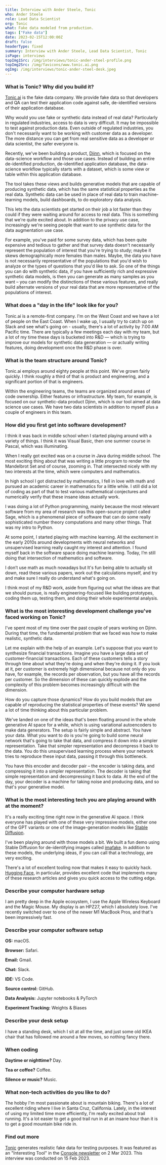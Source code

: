 ```yaml
---
title: Interview with Ander Steele, Tonic
who: Ander Steele
role: Lead Data Scientist
org: Tonic
what: Fake data modeled from production.
tags: ["Fake data"]
date: 2023-02-15T12:00:00Z
draft: false
headerType: fixed
summary: Interview with Ander Steele, Lead Data Scientist, Tonic
isPage: interviews
topImg1Src: /img/interviews/tonic-ander-steel-profile.png
topImg2Src: /img/favicons/www.tonic.ai.png
ogImg: /img/interviews/tonic-ander-steel-desk.jpeg
---
```


### What is Tonic? Why did you build it?

[Tonic.ai](https://www.tonic.ai/) is the fake data company. We provide fake data
so that developers and QA can test their application code against safe,
de-identified versions of their application database.

Why would you use fake or synthetic data instead of real data? Particularly in
regulated industries, access to data is very difficult. It may be impossible to
test against production data. Even outside of regulated industries, you don't
necessarily want to be working with customer data as a developer. The more
distance you can get from real sensitive data as a developer or data scientist,
the safer everyone is.

Recently, we've been building a product,
[Djinn](https://djinn.tonic.ai/?signup), which is focused on the data-science
workflow and those use cases. Instead of building an entire de-identified
production, de-identified application database, the data-science workflow
typically starts with a dataset, which is some view or table within this
application database.

The tool takes these views and builds generative models that are capable of
producing synthetic data, which has the same statistical properties as the real
data. Synthetic data can be used in place of real data to train machine-learning
models, build dashboards, to do exploratory data analysis.

This lets the data scientists get started on their job a lot faster than they
could if they were waiting around for access to real data. This is something
that we're quite excited about. In addition to the privacy use case,
increasingly we're seeing people that want to use synthetic data for the data
augmentation use case.

For example, you've paid for some survey data, which has been quite expensive
and tedious to gather and that survey data doesn't necessarily represent the
population of interest that you're trying to study; maybe it skews
demographically more females than males. Maybe, the data you have is not
necessarily representative of the populations that you'd wish to analyze or the
types of questions that you'd like to ask. So one of the things you can do with
synthetic data, if you have sufficiently rich and expressive synthetic data
models, is then you can generate as many samples as you want – you can modify
the distinctions of these various features, and really build alternate versions
of your real data that are more representative of the populations of interest.

### What does a "day in the life" look like for you?

Tonic.ai is a remote-first company. I'm on the West Coast and we have a lot of
people on the East Coast. When I wake up, I usually try to catch up on Slack and
see what's going on - usually, there's a lot of activity by 7:00 AM Pacific
time. There are typically a few meetings each day with my team, but a lot of my
time these days is bucketed into R&D — which is trying to improve our models for
synthetic data generation — or actually writing features, doing development once
the R&D phase is over.

### What is the team structure around Tonic?

Tonic.ai employs around eighty people at this point. We've grown fairly quickly.
I think roughly a third of that is product and engineering, and a significant
portion of that is engineers.

Within the engineering teams, the teams are organized around areas of code
ownership. Either features or infrastructure. My team, for example, is focused
on our synthetic-data product Djinn, which is our tool aimed at data science use
cases. We have two data scientists in addition to myself plus a couple of
engineers in this team.

### How did you first get into software development?

I think it was back in middle school when I started playing around with a
variety of things. I think it was Visual Basic, then one summer course in
Pascal, which was illuminating.

When I really got excited was on a course in Java during middle school. The most
exciting thing about that was writing a little program to render the Mandelbrot
Set and of course, zooming in. That intersected nicely with my two interests at
the time, which were computers and mathematics.

In high school I got distracted by mathematics, I fell in love with math and
pursued an academic career in mathematics for a little while. I still did a lot
of coding as part of that to test various mathematical conjectures and
numerically verify that these insane ideas actually work.

I was doing a lot of Python programming, mainly because the most relevant
software from my area of research was this open-source project called Sage,
which is a phenomenal piece of software that can do some really sophisticated
number theory computations and many other things. That was my intro to Python.

At some point, I started playing with machine learning. All the excitement in
the early 2010s around developments with neural networks and unsupervised
learning really caught my interest and attention. I found myself back in the
software space doing machine learning. Today, I’m still doing that intersection
of mathematics and software.

I don’t use math as much nowadays but It's fun being able to actually sit down,
read these various papers, work out the calculations myself, and try and make
sure I really do understand what's going on.

I think most of my R&D work, aside from figuring out what the ideas are that we
should pursue, is really engineering-focused like building prototypes, coding
them up, testing them, and doing their whole experimental analysis.

### What is the most interesting development challenge you've faced working on Tonic?

I've spent most of my time over the past couple of years working on Djinn.
During that time, the fundamental problem that we faced was how to make
realistic, synthetic data.

Let me explain with the help of an example. Let's suppose that you want to
synthesize financial transactions. Imagine you have a large data set of
customer-financial transactions. Each of these customers tells a story through
time about what they're doing and when they're doing it. If you look at it, per
customer is extremely high dimensional because not only do you have, for
example, the records per observation, but you have all the records per customer.
So the dimension of these can quickly explode and the complexity of this problem
becomes increasingly difficult with the dimension.

How do you capture those dynamics? How do you build models that are capable of
reproducing the statistical properties of these events? We spend a lot of time
thinking about this particular problem.

We've landed on one of the ideas that's been floating around in the whole
generative AI space for a while, which is using variational autoencoders to make
data generators. The setup is fairly simple and abstract. You have your data.
What you want to do is you're going to build some neural network that's going to
take that data, and compress it down into a simpler representation. Take that
simpler representation and decompress it back to the data. You do this
unsupervised learning process where your network tries to reproduce these input
data, passing it through this bottleneck.

You have this encoder and decoder pair – the encoder is taking data, and
compressing it into a simpler representation. The decoder is taking that simple
representation and decompressing it back to data. At the end of the day, your
decoder is a machine for taking noise and producing data, and so that's your
generative model.

### What is the most interesting tech you are playing around with at the moment?

It's a really exciting time right now in the generative AI space. I think
everyone has played with one of these very impressive models, either one of the
GPT variants or one of the image-generation models like [Stable
Diffusion](https://stablediffusionweb.com/).

I've been playing around with those models a bit. We built a fun demo using
Stable Diffusion for de-identifying images called
[imafake](https://imafake.tonic.ai/). In addition to these models, the
underlying ideas, if you can call that a technology, are very exciting.

There's a lot of excellent tooling now that makes it easy to quickly hack.
[Hugging Face](https://huggingface.co/), in particular, provides excellent code
that implements many of these research articles and gives you quick access to
the cutting edge.

### Describe your computer hardware setup

I am pretty deep in the Apple ecosystem, I use the Apple Wireless Keyboard and
the Magic Mouse. My display is an HPZ27, which I absolutely love. I've recently
switched over to one of the newer M1 MacBook Pros, and that's been impressively
fast.

### Describe your computer software setup

**OS:** macOS.

**Browser:** Safari.

**Email:** Gmail.

**Chat:** Slack.

**IDE:** VS Code.

**Source control:** GitHub.

**Data Analysis:** Jupyter notebooks & PyTorch

**Experiment Tracking:** Weights & Biases

### Describe your desk setup

I have a standing desk, which I sit at all the time, and just some old IKEA
chair that has followed me around a few moves, so nothing fancy there.

<ImageProvider center src="/img/interviews/tonic-ander-steel-desk.jpeg" alt="The desk of Ander Steel, Tonic" />

### When coding

**Daytime or nighttime?** Day.

**Tea or coffee?** Coffee.

**Silence or music?** Music.

### What non-tech activities do you like to do?

The hobby I'm most passionate about is mountain biking. There's a lot of
excellent riding where I live in Santa Cruz, California. Lately, in the interest
of using my limited time more efficiently, I'm really excited about trail
running. It's a lot easier to get a good trail run in at an insane hour than it
is to get a good mountain bike ride in.

### Find out more

[Tonic](https://www.tonic.ai/) generates realistic fake data for testing
purposes. It was featured as an "Interesting Tool" in the [Console
newsletter](/) on 2 Mar 2023. This interview was conducted on 15 Feb 2023.
